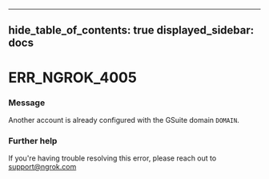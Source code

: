 

---
hide_table_of_contents: true
displayed_sidebar: docs
---


# ERR_NGROK_4005

### Message
Another account is already configured with the GSuite domain `DOMAIN`.

<ErrorDetails error="err_ngrok_4005" />



### Further help
If you're having trouble resolving this error, please reach out to [support@ngrok.com](mailto:support@ngrok.com?subject=Help%20with%20ERR_NGROK_4005)

